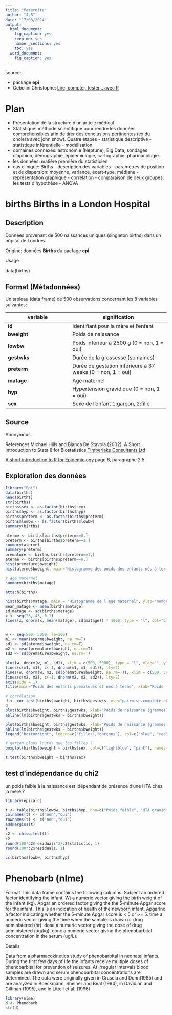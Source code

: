 ```yaml
---
title: "Maternite"
author: "JcB"
date: "17/08/2014"
output:
  html_document:
    fig_caption: yes
    keep_md: yes
    number_sections: yes
    toc: yes
  word_document:
    fig_caption: yes
---
```


source:

- package __epi__
- Gebolini Christophe: [Lire, compter, tester... avec R](http://cran.r-project.org/doc/contrib/Genolini-LireCompterTesterR.pdf)

Plan
====

- Présentation de la structure d'un article médical
- Statistique: méthode scientifique pour rendre les données compréhensibles afin de tirer des conclusions pertinentes (ex du cholera avec john snow). Quatre étapes
        - statistique descriptive
        - statistique inférentielle
        - modélisation
- domaines connexes: astronomie (Neptune), Big Data, sondages d'opinion, démographie, épidémiologie, cartographie, pharmacologie...
- les données: matière première du statisticien
- cas clinique: Births
        - description des variables
        - paramètres de position et de dispersion: moyenne, variance, écart-type, médiane
        - représentation graphique
        - corrélation
        - comparaison de deux groupes: les tests  d'hypothèse
        - ANOVA

births Births in a London Hospital
==================================

Description
-----------
Données provenant de 500 naissances uniques (singleton births) dans un hôpital de Londres.

Origine: données __Births__ du pacfage __epi__.

Usage

data(births)

Format (Métadonnées)
------
Un tableau (data frame) de 500 observations concernant les 8 variables suivantes:


variable  |  signification   
----------|---------------  
__id__  |  Identifiant pour la mère et l'enfant   
__bweight__  |  Poids de naissance
__lowbw__ | Poids inférieur à 2500 g (0 = non, 1 = oui)
__gestwks__| Durée de la grossesse (semaines)
__preterm__| Durée de gestation inférieure à 37 weeks (0 = non, 1 = oui)
__matage__| Age maternel
__hyp__| Hypertension gravidique (0 = non, 1 = oui)
__sex__| Sexe de l'enfant 1:garçon, 2:fille

Source
-------
Anonymous

References
Michael Hills and Bianca De Stavola (2002). A Short Introduction to Stata 8 for Biostatistics,[Timberlake Consultants Ltd](http://www.timberlake.co.uk)

[A short introduction to R for Epidemiology](http://bendixcarstensen.com/Epi/R-intro-SDC.pdf) page 6, paragraphe 2.5

Exploration des données
-----------------------

```r
library("Epi")
data(births)
head(births)
str(births)
births$sex <- as.factor(births$sex)
births$hyp <- as.factor(births$hyp)
births$preterm <- as.factor(births$preterm)
births$lowbw <- as.factor(births$lowbw)
summary(births)

aterme <- births[births$preterm==0,]
preterm <- births[births$preterm==1,]
summary(aterme)
summary(preterm)
premature <- births[births$preterm==1,]
aterme <- births[births$preterm==0,]
hist(premature$bweight)
hist(aterme$bweight, main="Histogramme des poids des enfants nés à terme", ylab="Fréquence", xlab="poids (grammes)", col="lightblue", border="white")

# age maternel
summary(births$matage)

attach(births)

hist(births$matage, main = "Histogramme de l'age maternel", ylab="nombre", xlab="Age (années)", col="gray", border="white")
mean_matage <- mean(births$matage)
sd_matage <- sd(births$matage)
x <- seq(23, 43, 0.1)
lines(x, dnorm(x, mean(matage), sd(matage)) * 1000, type = "l", col="blue")


w <- seq(500, 5000, le=100)
m1 <- mean(aterme$bweight, na.rm=T)
sd1 <- sd(aterme$bweight, na.rm=T)
m2 <- mean(premature$bweight, na.rm=T)
sd2 <- sd(premature$bweight, na.rm=T)

plot(w, dnorm(w, m1, sd1), xlim = c(500, 5000), type = "l", xlab="", ylab="", axes=0)
lines(c(m1, m1), c(-1, dnorm(m1, m1, sd1)), lty=2)
lines(w, dnorm(w, m2, sd(premature$bweight, na.rm=T)), xlim = c(500, 5000))
lines(c(m2, m2), c(-1, dnorm(m2, m2, sd2)), lty=2)
axis(side = 1)
title(main="Poids des enfants prématurés et nés à terme", xlab="Poids (grammes)", ylab="")

# corrélation
d <- cor.test(births$bweight, births$gestwks, use="pairwise.complete.obs")
d
plot(births$bweight, births$gestwks, xlab="Poids de naissance (grammes)", ylab="Semaines gestationnelles", main="Corrélation poids-durée de gestation")
abline(lm(births$gestwks ~ births$bweight))

plot(births$bweight, births$gestwks, xlab="Poids de naissance (grammes)", ylab="Semaines gestationnelles", main="Corrélation poids-durée de gestation", col = ifelse(births$sex == 1, "red", "blue"))
abline(lm(births$gestwks ~ births$bweight))
legend("bottomright", legend=c("filles","garçons"), col=c("blue", "red"), pch=1, bty="n")

# garçon plous lourds que les filles ?
boxplot(births$bweight ~ births$sex, col=c("lightblue", "pink"), names=c("Garçons", "Filles"), ylab="Poids de naissance (grammes)", main="Poids selon de sexe")

t.test(births$bweight ~ births$sex)

```

test d'indépendance du chi2
---------------------------
un poids faible à la naissance est idépendant de présence d'une HTA chez la mère ?
```r
library(epicalc)

t <- table(births$lowbw, births$hyp, dnn=c("Poids faible", "HTA gravidique"))
colnames(t) <- c("non","oui")
rownames(t) <- c("non","oui")
addmargins(t)
t
c2 <- chisq.test(t)
c2
round(100*c2$residuals^2/c2$statistic, 1)
round(100*c2$residuals, 1)

cc(births$lowbw, births$hyp)

```

Phenobarb (nlme)
=================

Format
This data frame contains the following columns:
Subject an ordered factor identifying the infant.
Wt a numeric vector giving the birth weight of the infant (kg).
Apgar an ordered factor giving the the 5-minute Apgar score for the infant. This is an indication
of health of the newborn infant.
ApgarInd a factor indicating whether the 5-minute Apgar score is < 5 or >= 5.
time a numeric vector giving the time when the sample is drawn or drug administered (hr).
dose a numeric vector giving the dose of drug administered (ug/kg).
conc a numeric vector giving the phenobarbital concentration in the serum (ug/L).

Details

Data from a pharmacokinetics study of phenobarbital in neonatal infants. During the first few days
of life the infants receive multiple doses of phenobarbital for prevention of seizures. At irregular
intervals blood samples are drawn and serum phenobarbital concentrations are determined. The
data were originally given in Grasela and Donn(1985) and are analyzed in Boeckmann, Sheiner and
Beal (1994), in Davidian and Giltinan (1995), and in Littell et al. (1996)

```r
library(nlme)
d <- Phenobarb
str(d)
```


